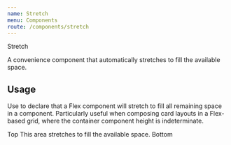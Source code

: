 ```yaml
---
name: Stretch
menu: Components
route: /components/stretch
---
```



<head>Stretch</head>

<lede>A convenience component that automatically stretches to fill the available space.</lede>  

## Usage

Use to declare that a Flex component will stretch to fill all remaining space in a component.
Particularly useful when composing card layouts in a Flex-based grid, where the container component height is indeterminate.

<Playground>
    <Flex flexDirection="column" height="400px" bg={'gray.2'}>
      <Text variant="primer" color={'white.0'} p={4}>
        Top
      </Text>
      <Stretch
        bg={'brand.primary'}
        p={4}
        display="flex"
        alignItems="center"
        justifyContent="center"
      >
        <Text color={'white.0'} variant="paragon">
          This area stretches to fill the available space.
        </Text>
      </Stretch>
      <Text variant="primer" color={'white.0'} p={4}>
        Bottom
      </Text>
    </Flex>
</Playground>
